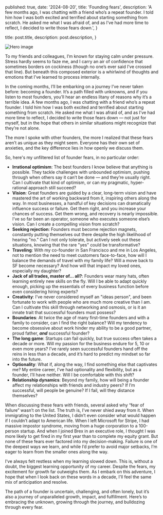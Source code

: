 
  published: true,
  date: '2024-08-20',
  title: 'Founding fears',
  description:
    'A few months ago, I was chatting with a friend who’s a repeat founder. I told him how I was both excited and terrified about starting something from scratch. He asked me what I was afraid of, and as I’ve had more time to reflect, I decided to write those fears down.',
}

  title: post.title,
  description: post.description,
}


<Image src={hero} alt="Hero image" />

To my friends and colleagues, I’m known for staying calm under pressure. Stress hardly seems to faze me, and I carry an air of confidence that sometimes borders on cockiness (though no one’s ever said I’ve crossed that line). But beneath this composed exterior is a whirlwind of thoughts and emotions that I’ve learned to process internally.

In the coming months, I’ll be embarking on a journey I’ve never taken before: becoming a founder. It’s a path filled with unknowns, and if you listen to most founders, you’ll hear an endless litany of reasons why it’s a terrible idea. A few months ago, I was chatting with a friend who’s a repeat founder. I told him how I was both excited and terrified about starting something from scratch. He asked me what I was afraid of, and as I’ve had more time to reflect, I decided to write those fears down — not just for myself, but in the hope that others in similar situations might recognize that they’re not alone.

The more I spoke with other founders, the more I realized that these fears aren’t as unique as they might seem. Everyone has their own set of anxieties, and the key difference lies in how openly we discuss them.

So, here's my unfiltered list of founder fears, in no particular order:

- **Irrational optimism**: The best founders I know believe that anything is possible. They tackle challenges with unbounded optimism, pushing through when others say it can’t be done — and they’re usually right. Can I cultivate that kind of optimism, or can my pragmatic, hyper-rational approach still succeed?
- **Vision**: Great founders are guided by a clear, long-term vision and have mastered the art of working backward from it, inspiring others along the way. In most businesses, a handful of key decisions can dramatically influence success or failure. Get them right, and you increase your chances of success. Get them wrong, and recovery is nearly impossible. I’ve so far been an operator, someone who executes someone else’s vision. Can I create a compelling vision from scratch?
- **Seeking rejection**: Founders must become rejection magnets, constantly putting themselves out there despite the high likelihood of hearing "no." Can I not only tolerate, but actively seek out these situations, knowing that the rare "yes" could be transformative?
- **Traveling**: With my co-founder in San Francisco and me in Los Angeles, not to mention the need to meet customers face-to-face, how will I balance the demands of travel with my family life? Will a move back to SF become necessary? And how will that impact my loved ones, especially my daughter?
- **Jack of all trades, master of... all?**: Founders wear many hats, often learning entirely new skills on the fly. Will I be able to adapt quickly enough, picking up the essentials of every business function before even considering hiring experts?
- **Creativity**: I've never considered myself an "ideas person", and been fortunate to work with people who are much more creative than I am. Can I cultivate this skill through networking and osmosis, or is it an innate trait that successful founders must possess?
- **Boundaries**: At twice the age of many first-time founders and with a family to consider, can I find the right balance? Will my tendency to become obsessive about work hinder my ability to be a good partner, proud father, **_and_** successful founder?
- **The long game**: Startups can fail quickly, but true success often takes a decade or more. Will my passion for the business endure for 5, 10 or even more years? I’ve rarely seen successful founders hand off the reins in less than a decade, and it’s hard to predict my mindset so far into the future.
- **Optionality**: What if, along the way, I find something else that captivates me? My entire career, I’ve had optionality and flexibility, but as a founder, I’ll have neither. Will I be comfortable with this shift?
- **Relationship dynamics**: Beyond my family, how will being a founder affect my relationships with friends and industry peers? If I’m successful, will people be genuine? If I fail, will they distance themselves?

When discussing these fears with friends, several asked why “fear of failure” wasn’t on the list. The truth is, I’ve never shied away from it. When immigrating to the United States, I didn’t even consider what would happen if I couldn’t adapt to American life. When I left Microsoft for Stripe, I had massive impostor syndrome, moving from a huge corporation to a 100-person startup. And when I joined Brex in an executive role, I thought I was more likely to get fired in my first year than to complete my equity grant. But none of these fears ever factored into my decision-making. Failure is one of the deepest ways we learn, and while I’d prefer to avoid major setbacks, I’m eager to learn from the smaller ones along the way.

I’ve always felt restless when my learning slowed down. This is, without a doubt, the biggest learning opportunity of my career. Despite the fears, my excitement for growth far outweighs them. As I embark on this adventure, I hope that when I look back on these words in a decade, I'll feel the same mix of anticipation and resolve.

The path of a founder is uncertain, challenging, and often lonely, but it’s also a journey of unparalleled growth, impact, and fulfillment. Here’s to embracing the unknown, growing through the journey, and bulldozing through every fear.
